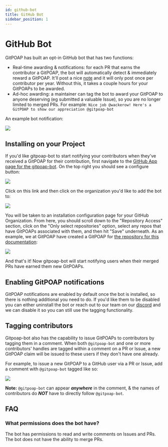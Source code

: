 ```yaml
---
id: github-bot
title: GitHub Bot
sidebar_position: 1
---
```



# GitHub Bot

GitPOAP has built an opt-in GitHub bot that has two functions:

 - Real-time awarding & notifications: for each PR that earns the contributor a GitPOAP, the bot will automatically detect & immediately reward a GitPOAP.  It'll post a nice [note](https://github.com/ethereum/ethereum-org-website/pull/8135#issuecomment-1265580429) and it will only post once per contributor per year.  Without this, it takes a couple hours for your GitPOAPs to be awarded.
 - Ad-hoc awarding: a maintainer can tag the bot to award your GitPOAP to anyone deserving (eg submitted a valuable Issue), so you are no longer limited to merged PRs.  For example: `Nice job @wackerow! Here's a GitPOAP to show our appreciation @gitpoap-bot`


An example bot notification:

<ImageContainer>
  <img
    src={require('@site/static/img/gitpoap_bot/example-comment.png').default}
    style={{
      width: '1000px',
      maxWidth: '100%',
      textAlign: 'center',
    }}
  />
</ImageContainer>


## Installing on your Project

If you'd like gitpoap-bot to start notifying your contributors when they've received a
GitPOAP for their contribution, first navigate to the
[GitHub App page for the gitpoap-bot](https://github.com/apps/gitpoap-bot).
On the top right you should see a configure button:

<ImageContainer>
  <img
    src={require('@site/static/img/gitpoap_bot/configure-app.png').default}
    style={{
      width: '1000px',
      maxWidth: '100%',
      textAlign: 'center',
    }}
  />
</ImageContainer>

Click on this link and then click on the organization you'd like to add the bot to:

<ImageContainer>
  <img
    src={require('@site/static/img/gitpoap_bot/choose-org.png').default}
    style={{
      width: '1000px',
      maxWidth: '100%',
      textAlign: 'center',
    }}
  />
</ImageContainer>

You will be taken to an installation configuration page for your GitHub Organization.
From here, you should scroll down to the "Repository Access" section, click on the
"Only select repositories" option, select any repos that have GitPOAPs associated
with them, and then hit "Save" underneath. As an example, we at GitPOAP have created
a GitPOAP for [the repository for this documentation](https://github.com/gitpoap/gitpoap-docs):

<ImageContainer>
  <img
    src={require('@site/static/img/gitpoap_bot/repo-select.png').default}
    style={{
      width: '1000px',
      maxWidth: '100%',
      textAlign: 'center',
    }}
  />
</ImageContainer>

And that's it! Now gitpoap-bot will start notifying users when their merged PRs have
earned them new GitPOAPs.

## Enabling GitPOAP notifications

GitPOAP notifications are enabled by default once the bot is installed, so there is nothing additional you need to do.  If you'd like them to be disabled you can either uninstall the bot or reach out to our team on our [discord](https://gitpoap.io/discord) and we can disable it so you can still use the tagging functionality.

## Tagging contributors

Gitpoap-bot also has the capability to issue GitPOAPs to contributors by tagging them in a
comment. When both `@gitpoap-bot` and one or more contributors' handles are tagged within a comment
on a PR or Issue, a new GitPOAP claim will be issued to these users if they don't have one already.

For example, to issue a new GitPOAP to a GitHub user via a PR or Issue, add a comment with `@gitpoap-bot` tagged like so:

<ImageContainer>
  <img
    src={require('@site/static/img/gitpoap_bot/sample-tagging-comment.png').default}
    style={{
      width: '1000px',
      maxWidth: '100%',
      textAlign: 'center',
    }}
  />
</ImageContainer>

<br />

**Note:** `@gitpoap-bot` can appear _**anywhere**_ in the comment, & the names of contributors do _**NOT**_ have
to directly follow `@gitpoap-bot`.

## FAQ

### What permissions does the bot have?

The bot has permissions to read and write comments on Issues and PRs.  The bot does not have the ability to merge PRs.
